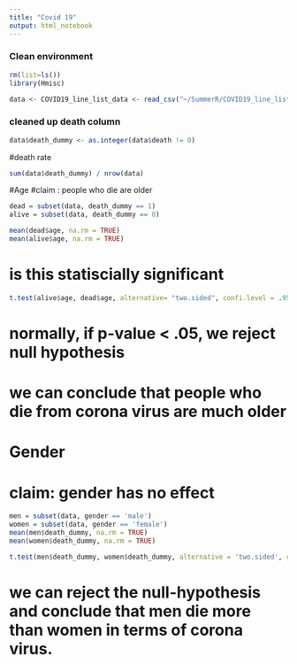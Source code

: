```yaml
---
title: "Covid 19"
output: html_notebook
---
```



### Clean environment
```r
rm(list=ls())
library(Hmisc)
```




```r
data <- COVID19_line_list_data <- read_csv("~/SummerR/COVID19_line_list_data.csv")
```
### cleaned up death column
```r
data$death_dummy <- as.integer(data$death != 0)
```

#death rate
```r
sum(data$death_dummy) / nrow(data)
```


#Age
#claim : people who die are older
```r
dead = subset(data, death_dummy == 1)
alive = subset(data, death_dummy == 0)
```

```r
mean(dead$age, na.rm = TRUE)
mean(alive$age, na.rm = TRUE)
```
# is this statiscially significant
```r
t.test(alive$age, dead$age, alternative= "two.sided", confi.level = .95)
```

# normally, if p-value < .05, we reject null hypothesis
# we can conclude that people who die from corona virus are much older


# Gender 
# claim: gender has no effect

```r
men = subset(data, gender == 'male')
women = subset(data, gender == 'female')
mean(men$death_dummy, na.rm = TRUE)
mean(women$death_dummy, na.rm = TRUE)

t.test(men$death_dummy, women$death_dummy, alternative = 'two.sided', confin.level = .99)
```
# we can reject the null-hypothesis and conclude that men die more than women in terms of corona virus. 
